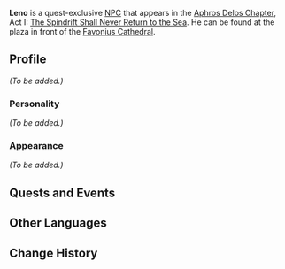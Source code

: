 {{Meta
<!-- REMOVE THIS TEMPLATE AFTER ADDING MISSING INFO -->
|missing_NPC_profile  = yes
}}
{{Character Infobox
|type             = Quest NPC
|image            = NPC Leno.png
|region           = Mondstadt
}}
'''Leno''' is a quest-exclusive [[NPC]] that appears in the [[Aphros Delos Chapter]], Act I: [[The Spindrift Shall Never Return to the Sea]]. He can be found at the plaza in front of the [[Favonius Cathedral]].
<!--
==Location==
<gallery>
NPC Location Leno.png|Leno's location
NPC Location Leno Context.png|Additional context
</gallery>
-->
==Profile==
<!-- detailed story/lore information goes here -->
''(To be added.)''

===Personality===
''(To be added.)''

===Appearance===
''(To be added.)''

==Quests and Events==
{{Quests and Events}}

==Other Languages==
{{Other Languages
|default_hidden = 1
|en      = Leno
|zhs     = 莱诺
|zhs_rm  = Láinuò
|zht     = 萊諾
|zht_rm  = Láinuò
|ja      = ライノ
|ja_rm   = Raino
|ko      = 레노
|ko_rm   = Reno
|es      = Leno
|fr      = Leno
|ru      = Лено
|th      = Leno
|vi      = Leno
|de      = Leno
|id      = Leno
|pt      = Leno
|tr      = Leno
|it      = Leno
}}

==Change History==
{{Change History|1.5}}
<!--
==References==
{{Reflist}}-->